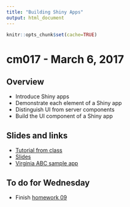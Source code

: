 ```yaml
---
title: "Building Shiny Apps"
output: html_document
---
```


```r
knitr::opts_chunk$set(cache=TRUE)
```

# cm017 - March 6, 2017

## Overview

* Introduce Shiny apps
* Demonstrate each element of a Shiny app
* Distinguish UI from server components
* Build the UI component of a Shiny app

## Slides and links

* [Tutorial from class](shiny001_abc.html)
* [Slides](extras/cm019_slides.html)
* [Virginia ABC sample app](https://bensoltoff.shinyapps.io/cfss-abc/)

## To do for Wednesday

* Finish [homework 09](hw09-text_analysis.html)
